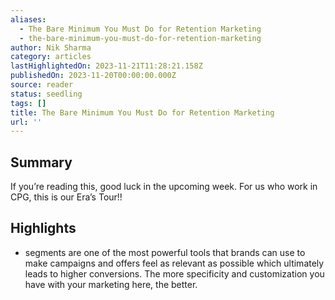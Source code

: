 ```yaml
---
aliases:
  - The Bare Minimum You Must Do for Retention Marketing
  - the-bare-minimum-you-must-do-for-retention-marketing
author: Nik Sharma
category: articles
lastHighlightedOn: 2023-11-21T11:28:21.158Z
publishedOn: 2023-11-20T00:00:00.000Z
source: reader
status: seedling
tags: []
title: The Bare Minimum You Must Do for Retention Marketing
url: ''
---
```

## Summary

If you’re reading this, good luck in the upcoming week. For us who work in CPG, this is our Era’s Tour!!

## Highlights

- segments are one of the most powerful tools that brands can use to make campaigns and offers feel as relevant as possible which ultimately leads to higher conversions. The more specificity and customization you have with your marketing here, the better.
